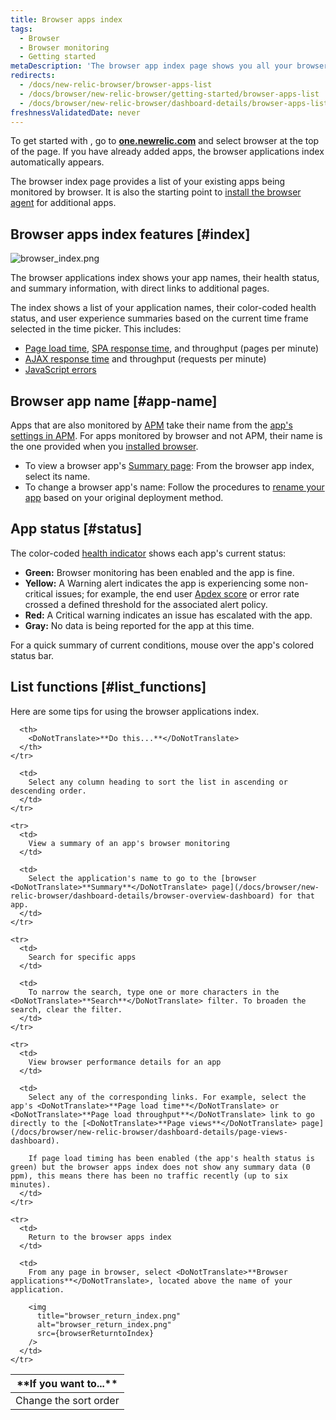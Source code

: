 ```yaml
---
title: Browser apps index
tags:
  - Browser
  - Browser monitoring
  - Getting started
metaDescription: 'The browser app index page shows you all your browser-monitored apps, along with their health status'
redirects:
  - /docs/new-relic-browser/browser-apps-list
  - /docs/browser/new-relic-browser/getting-started/browser-apps-list
  - /docs/browser/new-relic-browser/dashboard-details/browser-apps-list
freshnessValidatedDate: never
---
```




To get started with [<InlinePopover type="browser" />](/docs/browser/new-relic-browser/getting-started/introduction-new-relic-browser), go to <DoNotTranslate>**[one.newrelic.com](https://one.newrelic.com/all-capabilities)**</DoNotTranslate> and select browser at the top of the page. If you have already added apps, the browser applications index automatically appears.

The browser index page provides a list of your existing apps being monitored by browser. It is also the starting point to [install the browser agent](/docs/browser/new-relic-browser/installation/install-new-relic-browser-agent) for additional apps.

## Browser apps index features [#index]

<img
  title="browser_index.png"
  alt="browser_index.png"
  src={browserIndexSummary}
/>

<figcaption>
  The browser applications index shows your app names, their health status, and summary information, with direct links to additional pages.
</figcaption>

The index shows a list of your application names, their color-coded health status, and user experience summaries based on the current time frame selected in the time picker. This includes:

* [Page load time](/docs/browser/new-relic-browser/dashboard-details/page-views-dashboard), [SPA response time](/docs/browser/single-page-app-monitoring/use-spa-data/view-spa-data-new-relic-browser), and throughput (pages per minute)
* [AJAX response time](/docs/browser/new-relic-browser/dashboard-details/ajax-dashboard) and throughput (requests per minute)
* [JavaScript errors](/docs/browser/new-relic-browser/dashboard-details/javascript-errors-dashboard)

## Browser app name [#app-name]

Apps that are also monitored by [APM](/docs/apm/new-relic-apm/getting-started/welcome-new-relic-apm) take their name from the [app's settings in APM](/docs/apm/new-relic-apm/installation-configuration/naming-your-application). For apps monitored by browser and not APM, their name is the one provided when you [installed browser](/docs/browser/new-relic-browser/installation/install-new-relic-browser-agent).

* To view a browser app's [Summary page](/docs/browser/new-relic-browser/dashboard-details/browser-overview-dashboard): From the browser app index, select its name.
* To change a browser app's name: Follow the procedures to [rename your app](/docs/browser/new-relic-browser/installation-configuration/rename-browser-apps) based on your original deployment method.

## App status [#status]

The color-coded [health indicator](/docs/accounts-partnerships/education/getting-started-new-relic/glossary#health-status) shows each app's current status:

* <DoNotTranslate>**Green:**</DoNotTranslate> Browser monitoring has been enabled and the app is fine.
* <DoNotTranslate>**Yellow:**</DoNotTranslate> A Warning alert indicates the app is experiencing some non-critical issues; for example, the end user [Apdex score](/docs/apm/new-relic-apm/apdex/apdex-measuring-user-satisfaction) or error rate crossed a defined threshold for the associated alert policy.
* <DoNotTranslate>**Red:**</DoNotTranslate> A Critical warning indicates an issue has escalated with the app.
* <DoNotTranslate>**Gray:**</DoNotTranslate> No data is being reported for the app at this time.

For a quick summary of current conditions, mouse over the app's colored status bar.

## List functions [#list_functions]

Here are some tips for using the browser applications index.

<table>
  <thead>
    <tr>
      <th width={200}>
        <DoNotTranslate>**If you want to...**</DoNotTranslate>
      </th>

      <th>
        <DoNotTranslate>**Do this...**</DoNotTranslate>
      </th>
    </tr>
  </thead>

  <tbody>
    <tr>
      <td>
        Change the sort order
      </td>

      <td>
        Select any column heading to sort the list in ascending or descending order.
      </td>
    </tr>

    <tr>
      <td>
        View a summary of an app's browser monitoring
      </td>

      <td>
        Select the application's name to go to the [browser <DoNotTranslate>**Summary**</DoNotTranslate> page](/docs/browser/new-relic-browser/dashboard-details/browser-overview-dashboard) for that app.
      </td>
    </tr>

    <tr>
      <td>
        Search for specific apps
      </td>

      <td>
        To narrow the search, type one or more characters in the <DoNotTranslate>**Search**</DoNotTranslate> filter. To broaden the search, clear the filter.
      </td>
    </tr>

    <tr>
      <td>
        View browser performance details for an app
      </td>

      <td>
        Select any of the corresponding links. For example, select the app's <DoNotTranslate>**Page load time**</DoNotTranslate> or <DoNotTranslate>**Page load throughput**</DoNotTranslate> link to go directly to the [<DoNotTranslate>**Page views**</DoNotTranslate> page](/docs/browser/new-relic-browser/dashboard-details/page-views-dashboard).

        If page load timing has been enabled (the app's health status is green) but the browser apps index does not show any summary data (0 ppm), this means there has been no traffic recently (up to six minutes).
      </td>
    </tr>

    <tr>
      <td>
        Return to the browser apps index
      </td>

      <td>
        From any page in browser, select <DoNotTranslate>**Browser applications**</DoNotTranslate>, located above the name of your application.

        <img
          title="browser_return_index.png"
          alt="browser_return_index.png"
          src={browserReturntoIndex}
        />
      </td>
    </tr>
  </tbody>
</table>

